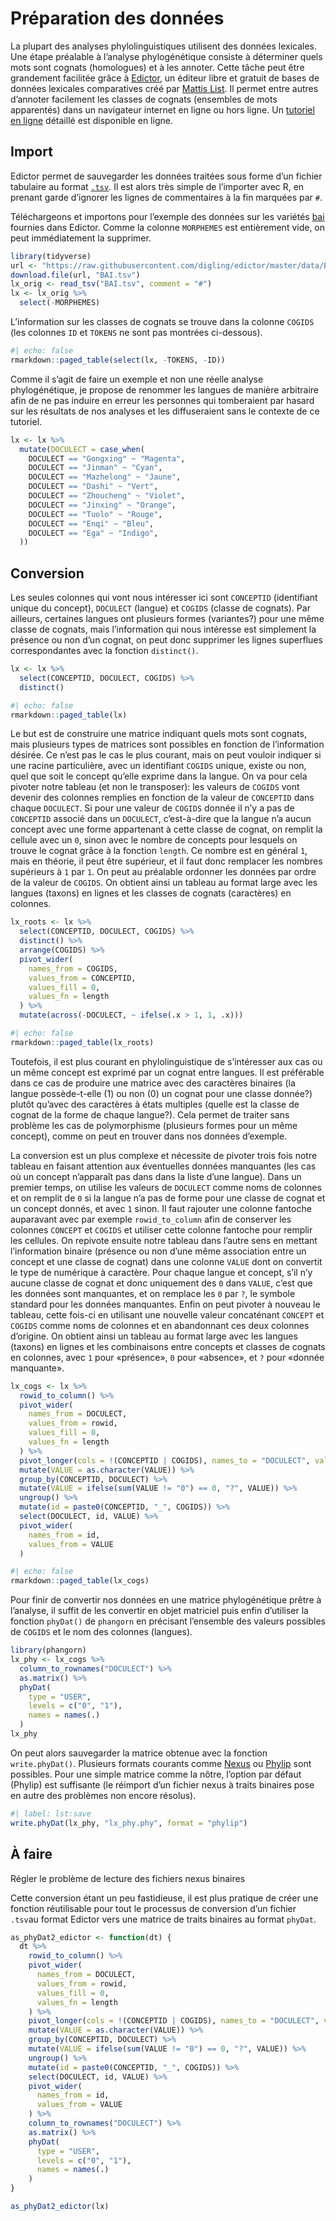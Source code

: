 # Préparation des données

La plupart des analyses phylolinguistiques utilisent des données lexicales. Une étape préalable à l'analyse phylogénétique consiste à déterminer quels mots sont cognats (homologues) et à les annoter. Cette tâche peut être grandement facilitée grâce à [Edictor](https://digling.org/edictor/), un éditeur libre et gratuit de bases de données lexicales comparatives créé par [Mattis List](https://lingulist.de). Il permet entre autres d'annoter facilement les classes de cognats (ensembles de mots apparentés) dans un navigateur internet en ligne ou hors ligne. Un [tutoriel en ligne](https://github.com/digling/edictor-tutorial) détaillé est disponible en ligne.

## Import

Edictor permet de sauvegarder les données traitées sous forme d'un fichier tabulaire au format [`.tsv`](https://fr.wikipedia.org/wiki/Tabulation-separated_values). Il est alors très simple de l'importer avec R, en prenant garde d'ignorer les lignes de commentaires à la fin marquées par `#`.

Téléchargeons et importons pour l'exemple des données sur les variétés [bai](https://fr.wikipedia.org/wiki/Bai_(langue)) fournies dans Edictor. Comme la colonne `MORPHEMES` est entièrement vide, on peut immédiatement la supprimer.

```r
library(tidyverse)
url <- "https://raw.githubusercontent.com/digling/edictor/master/data/BAI.tsv"
download.file(url, "BAI.tsv")
lx_orig <- read_tsv("BAI.tsv", comment = "#")
lx <- lx_orig %>%
  select(-MORPHEMES)
```

L'information sur les classes de cognats se trouve dans la colonne `COGIDS` (les colonnes `ID` et `TOKENS` ne sont pas montrées ci-dessous).

```r
#| echo: false
rmarkdown::paged_table(select(lx, -TOKENS, -ID))
```

Comme il s'agit de faire un exemple et non une réelle analyse phylogénétique, je propose de renommer les langues de manière arbitraire afin de ne pas induire en erreur les personnes qui tomberaient par hasard sur les résultats de nos analyses et les diffuseraient sans le contexte de ce tutoriel.

```r
lx <- lx %>%
  mutate(DOCULECT = case_when(
    DOCULECT == "Gongxing" ~ "Magenta",
    DOCULECT == "Jinman" ~ "Cyan",
    DOCULECT == "Mazhelong" ~ "Jaune",
    DOCULECT == "Dashi" ~ "Vert",
    DOCULECT == "Zhoucheng" ~ "Violet",
    DOCULECT == "Jinxing" ~ "Orange",
    DOCULECT == "Tuolo" ~ "Rouge",
    DOCULECT == "Enqi" ~ "Bleu",
    DOCULECT == "Ega" ~ "Indigo",
  ))
```

## Conversion

Les seules colonnes qui vont nous intéresser ici sont `CONCEPTID` (identifiant unique du concept), `DOCULECT` (langue) et `COGIDS` (classe de cognats). Par ailleurs, certaines langues ont plusieurs formes (variantes?) pour une même classe de cognats, mais l'information qui nous intéresse est simplement la présence ou non d'un cognat, on peut donc supprimer les lignes superflues correspondantes avec la fonction `distinct()`.

```r
lx <- lx %>% 
  select(CONCEPTID, DOCULECT, COGIDS) %>%
  distinct()
```

```r
#| echo: false
rmarkdown::paged_table(lx)
```

Le but est de construire une matrice indiquant quels mots sont cognats, mais plusieurs types de matrices sont possibles en fonction de l'information désirée. Ce n'est pas le cas le plus courant, mais on peut vouloir indiquer si une racine particulière, avec un identifiant `COGIDS` unique, existe ou non, quel que soit le concept qu'elle exprime dans la langue. On va pour cela pivoter notre tableau (et non le transposer): les valeurs de `COGIDS` vont devenir des colonnes remplies en fonction de la valeur de `CONCEPTID` dans chaque `DOCULECT`. Si pour une valeur de `COGIDS` donnée il n'y a pas de `CONCEPTID` associé dans un `DOCULECT`, c'est-à-dire que la langue n'a aucun concept avec une forme appartenant à cette classe de cognat, on remplit la cellule avec un `0`, sinon avec le nombre de concepts pour lesquels on trouve le cognat grâce à la fonction `length`. Ce nombre est en général `1`, mais en théorie, il peut être supérieur, et il faut donc remplacer les nombres supérieurs à `1` par `1`. On peut au préalable ordonner les données par ordre de la valeur de `COGIDS`. On obtient ainsi un tableau au format large avec les langues (taxons) en lignes et les classes de cognats (caractères) en colonnes.

```r
lx_roots <- lx %>%
  select(CONCEPTID, DOCULECT, COGIDS) %>%
  distinct() %>%
  arrange(COGIDS) %>%
  pivot_wider(
    names_from = COGIDS,
    values_from = CONCEPTID,
    values_fill = 0,
    values_fn = length
  ) %>%
  mutate(across(-DOCULECT, ~ ifelse(.x > 1, 1, .x)))
```

```r
#| echo: false
rmarkdown::paged_table(lx_roots)
```

Toutefois, il est plus courant en phylolinguistique de s'intéresser aux cas ou un même concept est exprimé par un cognat entre langues. Il est préférable dans ce cas de produire une matrice avec des caractères binaires (la langue possède-t-elle (1) ou non (0) un cognat pour une classe donnée?) plutôt qu'avec des caractères à états multiples (quelle est la classe de cognat de la forme de chaque langue?). Cela permet de traiter sans problème les cas de polymorphisme (plusieurs formes pour un même concept), comme on peut en trouver dans nos données d'exemple.

La conversion est un plus complexe et nécessite de pivoter trois fois notre tableau en faisant attention aux éventuelles données manquantes (les cas où un concept n'apparaît pas dans dans la liste d'une langue). Dans un premier temps, on utilise les valeurs de `DOCULECT` comme noms de colonnes et on remplit de `0` si la langue n'a pas de forme pour une classe de cognat et un concept donnés, et avec `1` sinon. Il faut rajouter une colonne fantoche auparavant avec par exemple `rowid_to_column` afin de conserver les colonnes `CONCEPT` et `COGIDS` et utiliser cette colonne fantoche pour remplir les cellules. On repivote ensuite notre tableau dans l'autre sens en mettant l'information binaire (présence ou non d'une même association entre un concept et une classe de cognat) dans une colonne `VALUE` dont on convertit le type de numérique à caractère. Pour chaque langue et concept, s'il n'y aucune classe de cognat et donc uniquement des `0` dans `VALUE`, c'est que les données sont manquantes, et on remplace les `0` par `?`, le symbole standard pour les données manquantes. Enfin on peut pivoter à nouveau le tableau, cette fois-ci en utilisant une nouvelle valeur concaténant `CONCEPT` et `COGIDS` comme noms de colonnes et en abandonnant ces deux colonnes d'origine. On obtient ainsi un tableau au format large avec les langues (taxons) en lignes et les combinaisons entre concepts et classes de cognats en colonnes, avec `1` pour «présence», `0` pour «absence», et `?` pour «donnée manquante».

```r
lx_cogs <- lx %>%
  rowid_to_column() %>%
  pivot_wider(
    names_from = DOCULECT,
    values_from = rowid,
    values_fill = 0,
    values_fn = length
  ) %>%
  pivot_longer(cols = !(CONCEPTID | COGIDS), names_to = "DOCULECT", values_to = "VALUE") %>%
  mutate(VALUE = as.character(VALUE)) %>%
  group_by(CONCEPTID, DOCULECT) %>%
  mutate(VALUE = ifelse(sum(VALUE != "0") == 0, "?", VALUE)) %>%
  ungroup() %>%
  mutate(id = paste0(CONCEPTID, "_", COGIDS)) %>%
  select(DOCULECT, id, VALUE) %>%
  pivot_wider(
    names_from = id,
    values_from = VALUE
  )
```

```r
#| echo: false
rmarkdown::paged_table(lx_cogs)
```

Pour finir de convertir nos données en une matrice phylogénétique prêtre à l'analyse, il suffit de les convertir en objet matriciel puis enfin d'utiliser la fonction `phyDat()` de `phangorn` en précisant l'ensemble des valeurs possibles de `COGIDS` et le nom des colonnes (langues).

```r
library(phangorn)
lx_phy <- lx_cogs %>%
  column_to_rownames("DOCULECT") %>%
  as.matrix() %>%
  phyDat(
    type = "USER",
    levels = c("0", "1"),
    names = names(.)
  )
lx_phy
```

On peut alors sauvegarder la matrice obtenue avec la fonction `write.phyDat()`. Plusieurs formats courants comme [Nexus](https://fr.wikipedia.org/wiki/Nexus_(format_de_fichier)) ou [Phylip](https://en.wikipedia.org/wiki/PHYLIP) sont possibles. Pour une simple matrice comme la nôtre, l'option par défaut (Phylip) est suffisante (le réimport d'un fichier nexus à traits binaires pose en autre des problèmes non encore résolus).

```r
#| label: lst:save
write.phyDat(lx_phy, "lx_phy.phy", format = "phylip")
```

:::{.column-margin}
::: callout-caution
## À faire
Régler le problème de lecture des fichiers nexus binaires
:::
:::

Cette conversion étant un peu fastidieuse, il est plus pratique de créer une fonction réutilisable pour tout le processus de conversion d'un fichier `.tsv`au format Edictor vers une matrice de traits binaires au format `phyDat`.

```r
as_phyDat2_edictor <- function(dt) {
  dt %>%
    rowid_to_column() %>%
    pivot_wider(
      names_from = DOCULECT,
      values_from = rowid,
      values_fill = 0,
      values_fn = length
    ) %>%
    pivot_longer(cols = !(CONCEPTID | COGIDS), names_to = "DOCULECT", values_to = "VALUE") %>%
    mutate(VALUE = as.character(VALUE)) %>%
    group_by(CONCEPTID, DOCULECT) %>%
    mutate(VALUE = ifelse(sum(VALUE != "0") == 0, "?", VALUE)) %>%
    ungroup() %>%
    mutate(id = paste0(CONCEPTID, "_", COGIDS)) %>%
    select(DOCULECT, id, VALUE) %>%
    pivot_wider(
      names_from = id,
      values_from = VALUE
    ) %>%
    column_to_rownames("DOCULECT") %>%
    as.matrix() %>%
    phyDat(
      type = "USER",
      levels = c("0", "1"),
      names = names(.)
    )
}
```

```r
as_phyDat2_edictor(lx)
```
